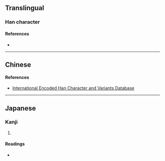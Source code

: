{{also|巠}}
{{character info/new}}
==Translingual==

===Han character===
{{Han char|rn=32|rad=土|as=04|sn=7|four=|canj=MVVG|ids=⿳一巛土}}

====References====
* {{Han ref|kx=0226.101|dkj=04962|hdz=10422.120|uh=5759|ud=22361}}

----

==Chinese==
{{zh-see|巠|v}}

====References====
* [http://chardb.iis.sinica.edu.tw/char/9050 International Encoded Han Character and Variants Database]

----

==Japanese==

===Kanji===
{{ja-kanji|grade=|rs=土04}}

# {{defn|lang=ja|sort=土04}}

====Readings====
* {{ja-readings|on=[[けい]] (kei)|kun=}}